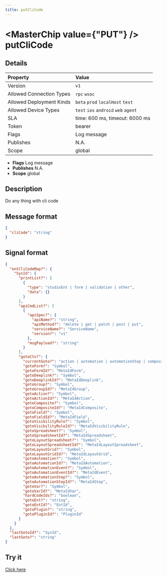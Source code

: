 ```yaml
---
title: putCliCode
---
```



# <MasterChip value={"PUT"} /> putCliCode

## Details

| Property | Value | 
| :--- | :--- | 
| Version | `v1` |
| Allowed Connection Types | `rpc` `wsoc`  |
| Allowed Deployment Kinds | `beta` `prod` `localHost` `test`  |
| Allowed Device Types | `test` `ios` `android` `web` `agent`  |
| SLA | time: 600 ms, timeout: 6000 ms |
| Token | bearer |
| Flags | Log message |
| Publishes | N.A. |
| Scope | global |


- **Flags** Log message
- **Publishes** N.A.
- **Scope** global


## Description

Do any thing with cli code

## Message format

```json
{
  "cliCode": "string"
}
```

## Signal format

```json
{
  "entCliCodeMap?": {
    "SysId": {
      "printList?": [
        {
          "type": "studioEnt | form | validation | other",
          "data": {}
        }
      ],
      "apiCmdList?": [
        {
          "apiSpec?": {
            "apiName?": "string",
            "apiMethod?": "delete | get | patch | post | put",
            "serviceName?": "ServiceName",
            "version?": "v1"
          },
          "msgPayload?": "string"
        }
      ],
      "gotoCtx?": {
        "currentGoto?": "action | automation | automationStep | composite | deeplink | ent | plugin | field | form | group | layoutGrid | layoutSpreadsheet | spreadsheet | var | visibilityRule",
        "gotoForm?": "Symbol",
        "gotoFormId?": "MetaIdForm",
        "gotoDeeplink?": "Symbol",
        "gotoDeeplinkId?": "MetaIdDeeplink",
        "gotoGroup?": "Symbol",
        "gotoGroupId?": "MetaIdGroup",
        "gotoAction?": "Symbol",
        "gotoActionId?": "MetaIdAction",
        "gotoComposite?": "Symbol",
        "gotoCompositeId?": "MetaIdComposite",
        "gotoField?": "Symbol",
        "gotoFieldId?": "MetaIdField",
        "gotoVisibilityRule?": "Symbol",
        "gotoVisibilityRuleId?": "MetaIdVisibilityRule",
        "gotoSpreadsheet?": "Symbol",
        "gotoSpreadsheetId?": "MetaIdSpreadsheet",
        "gotoLayoutSpreadsheet?": "Symbol",
        "gotoLayoutSpreadsheetId?": "MetaIdLayoutSpreadsheet",
        "gotoLayoutGrid?": "Symbol",
        "gotoLayoutGridId?": "MetaIdLayoutGrid",
        "gotoAutomation?": "Symbol",
        "gotoAutomationId?": "MetaIdAutomation",
        "gotoAutomationEvent?": "Symbol",
        "gotoAutomationEventId?": "MetaIdEvent",
        "gotoAutomationStep?": "Symbol",
        "gotoAutomationStepId?": "MetaIdStep",
        "gotoVar?": "Symbol",
        "gotoVarId?": "MetaIdVar",
        "hardCodeIds?": "boolean",
        "gotoEnt?": "string",
        "gotoEntId?": "EntId",
        "gotoPlugin?": "string",
        "gotoPluginId?": "PluginId"
      }
    }
  },
  "lastGotoId?": "SysId",
  "lastGoto?": "string"
}
```

## Try it

[Click here](https://web.neome.ai/api?path=app_cli_putCliCode)


